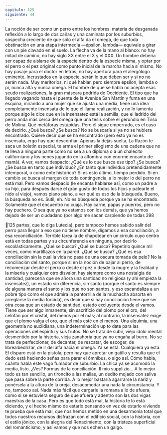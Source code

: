 ```yaml
---
capitulo: 125
siguiente: 44
---
```


La noción de ser como un perro entre los hombres: materia de desganada
reflexión a lo largo de dos cañas y una caminata por los suburbios, sospecha
creciente de que sólo el alfa da el omega, de que toda obstinación en una etapa
intermedia —épsilon, lambda— equivale a girar con un pie clavado en el suelo.
La flecha va de la mano al blanco: no hay mitad de camino, no hay siglo XX entre
el X y el XXX. Un hombre debería ser capaz de aislarse de la especie dentro de la
especie misma, y optar por el perro o el pez original como punto inicial de la
marcha hacia sí mismo. No hay pasaje para el doctor en letras, no hay apertura
para el alergólogo eminente. Incrustados en la especie, serán lo que deben ser y si
no no serán nada. Muy meritorios, ni qué hablar, pero siempre épsilon, lambda o
pi, nunca alfa y nunca omega. El hombre de que se habla no acepta esas seudo
realizaciones, la gran máscara podrida de Occidente. El tipo que ha llegado
vagando hasta el puente de la Avenida San Martín y fuma en una esquina,
mirando a una mujer que se ajusta una media, tiene una idea completamente
insensata de lo que él llama realización, y no lo lamenta porque algo le dice que
en la insensatez está la semilla, que el ladrido del perro anda más cerca del
omega que una tesis sobre el gerundio en Tirso de Molina. Qué metáforas
estúpidas. Pero él sigue emperrado, es el caso de decirlo. ¿Qué busca? ¿Se busca?
No se buscaría si ya no se hubiera encontrado. Quiere decir que se ha encontrado
(pero esto ya no es insensato, ergo hay que desconfiar. Apenas la dejás suelta, La
Razón te saca un boletín especial, te arma el primer silogismo de una cadena que
no te lleva a ninguna parte como no sea a un diploma o a un chalecito
californiano y los nenes jugando en la alfombra con enorme encanto de mamá).
A ver, vamos despacio: ¿Qué es lo que busca ese tipo? ¿Se busca? ¿Se busca en
tanto que individuo? ¿En tanto que individuo pretendidamente intemporal, o
como ente histórico? Si es esto último, tiempo perdido. Si en cambio se busca al
margen de toda contingencia, a lo mejor lo del perro no está mal. Pero vamos
despacio (le encanta hablarse así, como un padre a su hijo, para después darse el
gran gusto de todos los hijos y patearle el nido al viejo), vamos piano piano, a ver
qué es eso de la búsqueda. Bueno, la búsqueda no es. Sutil, eh. No es búsqueda
porque ya se ha encontrado. Solamente que el encuentro no cuaja. Hay carne,
papas y puerros, pero no hay puchero. O sea que ya no estamos con los demás,
que ya hemos dejado de ser un ciudadano (por algo me sacan carpiendo de todas
398

125
partes, que lo diga Lutecia), pero tampoco hemos sabido salir del perro para
llegar a eso que no tiene nombre, digamos a esa conciliación, a esa reconciliación.
Terrible tarea la de chapotear en un círculo cuyo centro está en todas partes y
su circunferencia en ninguna, por decirlo escolásticamente. ¿Qué se busca? ¿Qué
se busca? Repetirlo quince mil veces, como martillazos en la pared. ¿Qué se
busca? ¿Qué es esa conciliación sin la cual la vida no pasa de una oscura tomada
de pelo? No la conciliación del santo, porque si en la noción de bajar al perro, de
recomenzar desde el perro o desde el pez o desde la mugre y la fealdad y la
miseria y cualquier otro disvalor, hay siempre como una nostalgia de santidad,
parecería que se añora una santidad no religiosa (y ahí empieza la insensatez), un
estado sin diferencia, sin santo (porque el santo es siempre de alguna manera el
santo y los que no son santos, y eso escandaliza a un pobre tipo como el que
admira la pantorrilla de la muchacha absorta en arreglarse la media torcida), es
decir que si hay conciliación tiene que ser otra cosa que un estado de santidad,
estado excluyente desde el vamos. Tiene que ser algo inmanente, sin sacrificio
del plomo por el oro, del celofán por el cristal, del menos por el más; al contrario,
la insensatez exige que el plomo valga el oro, que el más esté en el menos. Una
alquimia, una geometría no euclidiana, una indeterminación up to date para las
operaciones del espíritu y sus frutos. No se trata de subir, viejo ídolo mental
desmentido por la historia, vieja zanahoria que ya no engaña al burro. No se
trata de perfeccionar, de decantar, de rescatar, de escoger, de librealbedrizar, de
ir del alfa hacia el omega. Ya se está. Cualquiera ya está. El disparo está en la
pistola; pero hay que apretar un gatillo y resulta que el dedo está haciendo señas
para parar el ómnibus, o algo así.
Cómo habla, cuánto habla este vago fumador de suburbio. La chica ya se
acomodó la media, listo. ¿Ves? Formas de la conciliación. Il mio supplizio... A lo
mejor todo es tan sencillo, un tironcito a las mallas, un dedito mojado con saliva
que pasa sobre la parte corrida. A lo mejor bastaría agarrarse la nariz y ponérsela
a la altura de la oreja, desacomodar una nada la circunstancia. Y no, tampoco así.
Nada más fácil que cargarle la romana a lo de afuera, como si se estuviera seguro
de que afuera y adentro son las dos vigas maestras de la casa. Pero es que todo
está mal, la historia te lo está diciendo, y el hecho mismo de estarlo pensando en
vez de estarlo viviendo te prueba que está mal, que nos hemos metido en una
desarmonía total que todos nuestros recursos disfrazan con el edificio social, con
la historia, con el estilo jónico, con la alegría del Renacimiento, con la tristeza
superficial del romanticismo, y así vamos y que nos echen un galgo.
